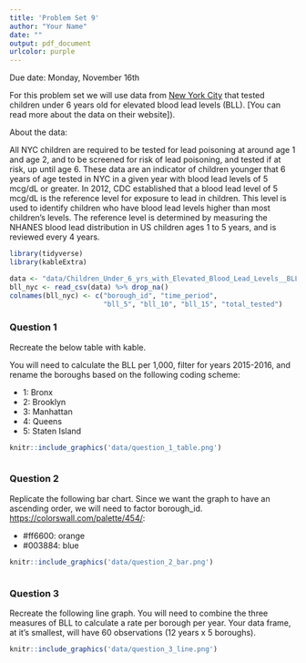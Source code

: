 ```yaml
---
title: 'Problem Set 9'
author: "Your Name"
date: ""
output: pdf_document
urlcolor: purple
---
```


Due date: Monday, November 16th

For this problem set we will use data from [New York City](https://data.cityofnewyork.us/Health/Children-Under-6-yrs-with-Elevated-Blood-Lead-Leve/tnry-kwh5) that tested children under 6 years old for elevated blood lead levels (BLL). [You can read more about the data on their website]).

About the data:

All NYC children are required to be tested for lead poisoning at around age 1 and age 2, and to be screened for risk of lead poisoning, and tested if at risk, up until age 6. These data are an indicator of children younger that 6 years of age tested in NYC in a given year with blood lead levels of 5 mcg/dL or greater. In 2012, CDC established that a blood lead level of 5 mcg/dL is the reference level for exposure to lead in children. This level is used to identify children who have blood lead levels higher than most children's levels. The reference level is determined by measuring the NHANES blood lead distribution in US children ages 1 to 5 years, and is reviewed every 4 years.

```r
library(tidyverse)
library(kableExtra)

data <- "data/Children_Under_6_yrs_with_Elevated_Blood_Lead_Levels__BLL_.csv"
bll_nyc <- read_csv(data) %>% drop_na()
colnames(bll_nyc) <- c("borough_id", "time_period", 
                       "bll_5", "bll_10", "bll_15", "total_tested")

```

### Question 1

Recreate the below table with kable.

You will need to calculate the BLL per 1,000, filter for years 2015-2016, and rename the boroughs based on the following coding scheme:

* 1: Bronx
* 2: Brooklyn
* 3: Manhattan
* 4: Queens
* 5: Staten Island

```r
knitr::include_graphics('data/question_1_table.png')
```


```r

```

\newpage

### Question 2

Replicate the following bar chart. Since we want the graph to have an ascending order, we will need to factor borough_id. [https://colorswall.com/palette/454/](Here are the HEX codes used for the colors):

* #ff6600: orange
* #003884: blue

```r
knitr::include_graphics('data/question_2_bar.png')
```

```r

```

\newpage

### Question 3

Recreate the following line graph. You will need to combine the three measures of BLL to calculate a rate per borough per year. Your data frame, at it's smallest, will have 60 observations (12 years x 5 boroughs). 

```r
knitr::include_graphics('data/question_3_line.png')
```

```r

```


